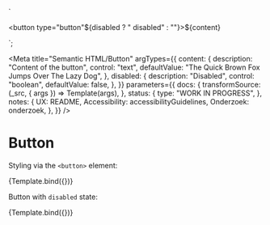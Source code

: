 <!--
@license EUPL-1.2
Copyright (c) 2021 Robbert Broersma
-->


<!-- Import component and component styles -->


<!-- Import Docs -->


  `<section class="utrecht-html">
  <button type="button"${disabled ? " disabled" : ""}>${content}</button>
</section>`;

<Meta
  title="Semantic HTML/Button"
  argTypes={{
    content: {
      description: "Content of the button",
      control: "text",
      defaultValue: "The Quick Brown Fox Jumps Over The Lazy Dog",
    },
    disabled: {
      description: "Disabled",
      control: "boolean",
      defaultValue: false,
    },
  }}
  parameters={{
    docs: {
      transformSource: (_src, { args }) => Template(args),
    },
    status: {
      type: "WORK IN PROGRESS",
    },
    notes: {
      UX: README,
      Accessibility: accessibilityGuidelines,
      Onderzoek: onderzoek,
    },
  }}
/>

# Button

Styling via the `<button>` element:

<Canvas>
  <Story name="Button">{Template.bind({})}</Story>
</Canvas>

<ArgsTable story="Button" />

Button with `disabled` state:

<Canvas>
  <Story name="Disabled button" args={{ disabled: true }}>
    {Template.bind({})}
  </Story>
</Canvas>
